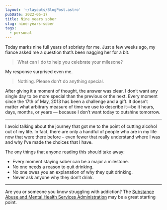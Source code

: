 ```yaml
---
layout: '~/layouts/BlogPost.astro'
pubDate: 2022-05-17
title: Nine years sober
slug: nine-years-sober
tags:
  - personal
---
```



Today marks nine full years of sobriety for me. Just a few weeks ago, my fiance asked me a question that’s been nagging her for a bit.

> What can I do to help you celebrate your milesone?

My response surprised even me.

> Nothing. Please don’t do anything special.

After giving it a moment of thought, the answer was clear. I don’t want any single day to be more special than the previous or the next. Every moment since the 17th of May, 2013 has been a challenge and a gift. It doesn’t matter what arbitrary measure of time we use to describe it—be it hours, days, months, or years — because I don’t want today to outshine tomorrow.

---

I avoid talking about the journey that got me to the point of cutting alcohol out of my life. In fact, there are only a handful of people who are in my life now that were there before – even fewer that really understand where I was and why I’ve made the choices that I have.

The ony things that anyone reading this should take away:

- Every moment staying sober can be a major a milestone.
- No one needs a reason to quit drinking.
- No one owes you an explanation of why they quit drinking.
- Never ask anyone why they don’t drink.

---

<Aside type="tip" title="Get help">

Are you or someone you know struggling with addiction? The [Substance Abuse and Mental Health Services Administration](https://www.samhsa.gov/) may be a great starting point.

</Aside>
